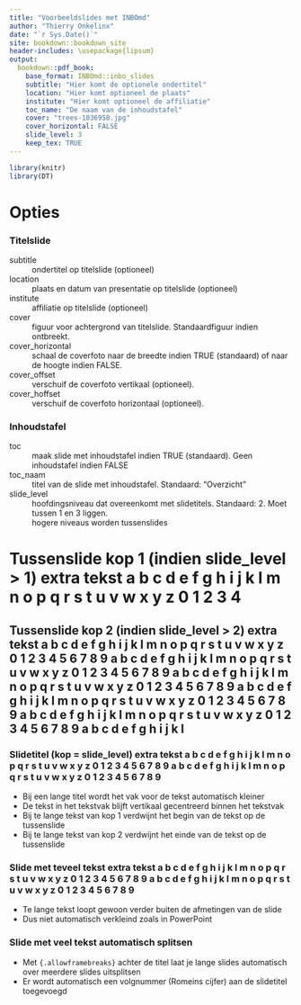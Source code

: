 ```yaml
--- 
title: "Voorbeeldslides met INBOmd"
author: "Thierry Onkelinx"
date: "`r Sys.Date()`"
site: bookdown::bookdown_site
header-includes: \usepackage{lipsum}
output:
  bookdown::pdf_book:
    base_format: INBOmd::inbo_slides
    subtitle: "Hier komt de optionele ondertitel"
    location: "Hier komt optioneel de plaats"
    institute: "Hier komt optioneel de affiliatie"
    toc_name: "De naam van de inhoudstafel"
    cover: "trees-1036958.jpg"
    cover_horizontal: FALSE
    slide_level: 3
    keep_tex: TRUE
---
```


```r
library(knitr)
library(DT)
```

# Opties

### Titelslide

subtitle
  ~ ondertitel op titelslide (optioneel)
  
location
  ~ plaats en datum van presentatie op titelslide (optioneel)
  
institute
  ~ affiliatie op titelslide (optioneel)

cover
  ~ figuur voor achtergrond van titelslide. Standaardfiguur indien ontbreekt.
  
cover_horizontal
  ~ schaal de coverfoto naar de breedte indien TRUE (standaard) of naar de hoogte indien FALSE.

cover_offset
  ~ verschuif de coverfoto vertikaal (optioneel).

cover_hoffset
  ~ verschuif de coverfoto horizontaal (optioneel).

### Inhoudstafel

toc
  ~ maak slide met inhoudstafel indien TRUE (standaard). Geen inhoudstafel indien FALSE
  
toc_naam
  ~ titel van de slide met inhoudstafel. Standaard: "Overzicht"

slide_level
  ~ hoofdingsniveau dat overeenkomt met slidetitels. Standaard: 2. Moet tussen 1 en 3 liggen.
  ~ hogere niveaus worden tussenslides

# Tussenslide kop 1 (indien slide_level > 1) extra tekst a b c d e f g h i j k l m n o p q r s t u v w x y z 0 1 2 3 4

## Tussenslide kop 2 (indien slide_level > 2) extra tekst a b c d e f g h i j k l m n o p q r s t u v w x y z 0 1 2 3 4 5 6 7 8 9 a b c d e f g h i j k l m n o p q r s t u v w x y z 0 1 2 3 4 5 6 7 8 9  a b c d e f g h i j k l m n o p q r s t u v w x y z 0 1 2 3 4 5 6 7 8 9 a b c d e f g h i j k l m n o p q r s t u v w x y z 0 1 2 3 4 5 6 7 8 9 a b c d e f g h i j k l m n o p q r s t u v w x y z 0 1 2 3 4 5 6 7 8 9 a b c d e f g h i j k l

### Slidetitel (kop = slide_level) extra tekst a b c d e f g h i j k l m n o p q r s t u v w x y z 0 1 2 3 4 5 6 7 8 9 a b c d e f g h i j k l m n o p q r s t u v w x y z 0 1 2 3 4 5 6 7 8 9

- Bij een lange titel wordt het vak voor de tekst automatisch kleiner
- De tekst in het tekstvak blijft vertikaal gecentreerd binnen het tekstvak
- Bij te lange tekst van kop 1 verdwijnt het begin van de tekst op de tussenslide
- Bij te lange tekst van kop 2 verdwijnt het einde van de tekst op de tussenslide

### Slide met teveel tekst extra tekst a b c d e f g h i j k l m n o p q r s t u v w x y z 0 1 2 3 4 5 6 7 8 9 a b c d e f g h i j k l m n o p q r s t u v w x y z 0 1 2 3 4 5 6 7 8 9

- Te lange tekst loopt gewoon verder buiten de afmetingen van de slide
- Dus niet automatisch verkleind zoals in PowerPoint

\lipsum[9-10]

### Slide met veel tekst automatisch splitsen {.allowframebreaks}

- Met   `{.allowframebreaks}` achter de titel laat je lange slides automatisch over meerdere slides uitsplitsen
- Er wordt automatisch een volgnummer (Romeins cijfer) aan de slidetitel toegevoegd

\lipsum[9-10]
